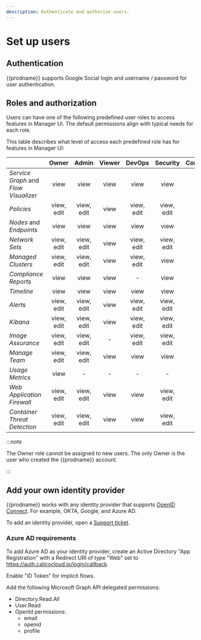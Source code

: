 ```yaml
---
description: Authenticate and authorize users.
---
```


# Set up users

## Authentication

{{prodname}} supports Google Social login and username / password for user authentication.

## Roles and authorization

Users can have one of the following predefined user roles to access features in Manager UI.
The default permissions align with typical needs for each role.

This table describes what level of access each predefined role has for features in Manager UI:

|                                       |   Owner    |   Admin    | Viewer |   DevOps   |  Security  | Compliance | UsageMetrics | ImageAssuranceAdmin |
|---------------------------------------|:----------:|:----------:|:------:|:----------:|:----------:|:----------:|:------------:|:-------------------:|
| _Service Graph_ and _Flow Visualizer_ |    view    |    view    |  view  |    view    |    view    |     -      |      -       |          -          |
| _Policies_                            | view, edit | view, edit |  view  | view, edit | view, edit |    view    |      -       |          -          |
| _Nodes_ and _Endpoints_               |    view    |    view    |  view  |    view    |    view    |    view    |      -       |          -          |
| _Network Sets_                        | view, edit | view, edit |  view  | view, edit | view, edit |     -      |      -       |          -          |
| _Managed Clusters_                    | view, edit | view, edit |  view  | view, edit |    view    |     -      |      -       |          -          |
| _Compliance Reports_                  |    view    |    view    |  view  |     -      |    view    |    view    |      -       |          -          |
| _Timeline_                            |    view    |    view    |  view  |    view    |    view    |     -      |      -       |          -          |
| _Alerts_                              | view, edit | view, edit |  view  | view, edit | view, edit |     -      |      -       |          -          |
| _Kibana_                              | view, edit | view, edit |  view  | view, edit | view, edit |     -      |      -       |          -          |
| _Image Assurance_                     | view, edit | view, edit |   -    | view, edit | view, edit |     -      |      -       |     view, edit      |
| _Manage Team_                         | view, edit | view, edit |  view  |    view    |    view    |     -      |      -       |          -          |
| _Usage Metrics_                       |    view    |     -      |   -    |     -      |     -      |     -      |     view     |          -          |
| _Web Application Firewall_            | view, edit | view, edit |  view  |    view    | view, edit |     -      |      -       |          -          |
| _Container Threat Detection_          | view, edit | view, edit |  view  |    view    | view, edit |     -      |      -       |          -          |


:::note

The Owner role cannot be assigned to new users. The only Owner is the user who created the {{prodname}} account.

:::

## Add your own identity provider

{{prodname}} works with any identity provider that supports [OpenID Connect](https://openid.net/connect/). For example, OKTA, Google, and Azure AD.

To add an identity provider, open a [Support ticket](https://support.tigera.io/).

### Azure AD requirements

To add Azure AD as your identity provider, create an Active Directory "App Registration" with a Redirect URI of type "Web" set to https://auth.calicocloud.io/login/callback.

Enable "ID Token" for implicit flows.

Add the following Microsoft Graph API delegated permissions:

- Directory.Read.All
- User.Read
- OpenId permissions:
  - email
  - openid
  - profile
